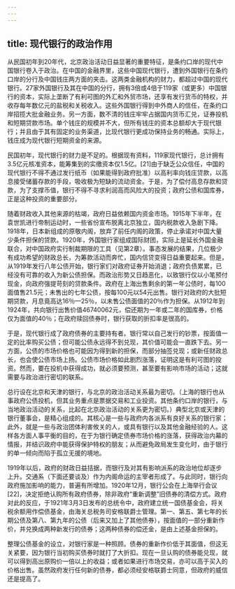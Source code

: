 ```yaml
---
---
---
```

title: 现代银行的政治作用
---



从民国初年到20年代，北京政治活动日益显著的重要特征，是条约口岸的现代中国银行卷入于政治。在中国的金融界里，这些中国现代银行，遭到外国银行在条约口岸的分行及中国钱庄两方面的夹击。这两类金融机构的财力，都超过中国的现代银行。27家外国银行及其在中国的分行，拥有3倍或4倍于119家（或更多）中国银行的资本，实际上垄断了有利可图的外汇和外贸市场，还享有发行货币的特权，并收存每年数亿元的盐税和关税收入。这些外国银行得到中外商人的信任，在条约口岸招揽大批金融业务。另一方面，数不清的钱庄牢牢占据国内货币汇兑，证券投机和短期贷款市场。单个钱庄的规模并不大，但所有钱庄的资本总额却大于现代银行；并且由于其有固定的业务渠道，比现代银行更成功保持业务的畅通。实际上，钱庄成为现代银行短期资金的来源。

民国初年，现代银行的财力是不足的。根据现有资料，119家现代银行，总计拥有3.5亿元核准资本，能筹集到的实缴资本仅1.5亿。[21]由于缺乏公众信任，中国的现代银行不得不通过发行纸币（如果能得到政府批准）以高利率向钱庄贷款，以高息接受储蓄存款的手段，吸收极为短缺的流动资金。于是，为了偿付高息存款和贷款，为了支撑币值，银行不得不寻求利润高而风险大的投资；政府公债和国库券，正是这种投资的重要部分。

随着财政收入其他来源的枯竭，政府日益依赖国内资金市场。1915年下半年，在袁世凯进行帝制运动时，一些省份宣布脱离北京独立，国内税款收入急剧下降。1918年，日本新组成的原敬内阁，放弃了前任内阁的政策，停止承诺对中国大量少条件担保的贷款。1920年，外国银行家组成国际财团，实际上是延长外国金融联合，对中国政府实行制裁期限的工具（见第2章）。事态发展的结果，几位极少有成功希望的财政总长，为筹款活动而奔忙，国内信贷变得日益重要起来。但是，从1919年发行八年公债开始，银行家们对政府证券开始消退；政府负债累累，已经没有可靠的收入为新公债担保。而政治形势又日趋恶化，以致银行仅以小笔预付现金，向政府强提苛刻的贷款条件。政府在上海出售剩余的第一年公债时，每100面值售21.5元；未售出的七年公债，按每100元以54元出售。银行对政府的大批短期贷款，月息竟高达16％—25％，以未售公债面值的20％作为担保。从1912年到1924年，共向银行出售价值46740062元，偿还期为一年或二年的国库券，价格仅为面值的40％；在政府赎回债券时，银行获取的折扣率是很高的。

于是，现代银行成了政府债券的主要持有者。银行常以自己发行的钞票，按面值一定的比率购买公债；但可能公债永远得不到兑现，其价值可能会一直跌下去。另一方面，公债的市场价格也可能因为得到新的担保，而部分抽签兑现；或新任财政总长，也会使公债市场上扬。公债市场价格如此剧烈涨落，证明这是有利可图的投资。然而，要在投机中获得成功，就必须要预测，甚至要有影响市场的活动；这就需要与政治进行密切的联系。

总行设在北京和天津的银行，与北京的政治活动关系最为密切。（上海的银行也从事政府公债投机，但其业务重点是票据交易和工业投资。其他条约口岸的银行，与当地政治活动的关系，比起在北京政治活动的关系更为密切。）典型北京或天津的银行董事会，是精心组成的。其核心是一些与政府内各派系有良好关系的银行家；此外，就是一些与政治团体利害攸关的人，或具有银行以及其他金融经验的人。这样各方面人事平衡的目的，在于为银行确定债券市场价格的涨落，获得政治内幕的情报，并结识政府中能获得保护特权的朋友；从而避免政局发生变化时，由于银行的单一倾向而陷于孤立无援的境地。

1919年以后，政府的财政日益拮据，而银行及对其有影响派系的政治地位却逐步上升。交通系（下面还要谈及）作为内阁命运的主宰者形成了。与此同时，银行向政府施加影响的能力，普遍有所增加。1920年12月，银行公会在上海举行会议[22]，决定拒绝认购所有政府债券，除非政府“重新调整”旧债券的清偿方式。政府对此的反应，于1921年3月3日发布的总统令中，政府建立统一国债基金会，将关税余额用作偿债基金，由海关总税务司安格联爵士管理。第一、第五、第七年的长期公债及第八、第九年的公债（后来又加上了其他债券），按面值的一部分重新作价，并兑换成两种新发行的债券；这两种债券的偿还金，是由上述基金担保的。

整理公债基金的设立，对银行家是一种照顾。债券的重新作价低于其面值，但这无关紧要，因为银行当初购买债券时就打了大折扣。现在一旦认购的债券能兑现，就可以得到高出原购价一倍以上的收益；或者如果进行市场交易，亦可以高于买入的价格出售。虽然政府发行任何新的债券，都必须经安格联爵士同意，但政府的威信还是提高了。